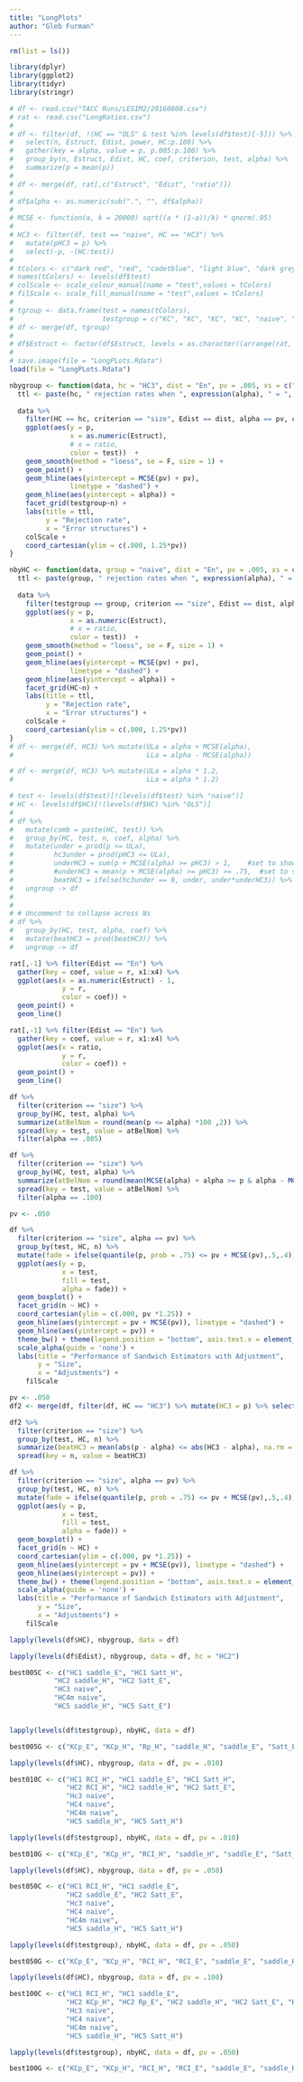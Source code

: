 ```yaml
---
title: "LongPlots"
author: "Gleb Furman"
---
```




```r
rm(list = ls())

library(dplyr)
library(ggplot2)
library(tidyr)
library(stringr)

# df <- read.csv("TACC Runs/LESIM2/20160808.csv")
# rat <- read.csv("LongRatios.csv")
# 
# df <- filter(df, !(HC == "OLS" & test %in% levels(df$test)[-5])) %>% 
#   select(n, Estruct, Edist, power, HC:p.100) %>%
#   gather(key = alpha, value = p, p.005:p.100) %>%
#   group_by(n, Estruct, Edist, HC, coef, criterion, test, alpha) %>%
#   summarize(p = mean(p))
# 
# df <- merge(df, rat[,c("Estruct", "Edist", "ratio")])
# 
# df$alpha <- as.numeric(sub(".", "", df$alpha))
# 
# MCSE <- function(a, k = 20000) sqrt((a * (1-a))/k) * qnorm(.95)
# 
# HC3 <- filter(df, test == "naive", HC == "HC3") %>% 
#   mutate(pHC3 = p) %>%
#   select(-p, -(HC:test))
# 
# tColors <- c("dark red", "red", "cadetblue", "light blue", "dark grey", "dodgerblue4", "dodgerblue", "purple", "violet", "brown", "orange", "darkgreen", "chartreuse3")
# names(tColors) <- levels(df$test)
# colScale <- scale_colour_manual(name = "test",values = tColors)
# filScale <- scale_fill_manual(name = "test",values = tColors)
# 
# tgroup <- data.frame(test = names(tColors), 
#                      testgroup = c("KC", "KC", "KC", "KC", "naive", "R", "R", "R", "R", "Sad", "Sad", "Sat", "Sat"))
# df <- merge(df, tgroup)
# 
# df$Estruct <- factor(df$Estruct, levels = as.character((arrange(rat, ratio) %>% filter(Edist == "En"))$Estruct), ordered = T)
# 
# save.image(file = "LongPLots.Rdata")
load(file = "LongPLots.Rdata")

nbygroup <- function(data, hc = "HC3", dist = "En", pv = .005, xs = c("x0", "x1", "x2", "x3", "x4", "x5"), excl = NA) {
  ttl <- paste(hc, " rejection rates when ", expression(alpha), " = ", pv, sep = "")
  
  data %>%  
    filter(HC == hc, criterion == "size", Edist == dist, alpha == pv, coef %in% xs, !(coef %in% excl)) %>%
    ggplot(aes(y = p,
               x = as.numeric(Estruct),
               # x = ratio,
               color = test))  +
    geom_smooth(method = "loess", se = F, size = 1) +
    geom_point() +
    geom_hline(aes(yintercept = MCSE(pv) + pv),
               linetype = "dashed") +
    geom_hline(aes(yintercept = alpha)) +
    facet_grid(testgroup~n) + 
    labs(title = ttl, 
         y = "Rejection rate",
         x = "Error structures") +
    colScale +
    coord_cartesian(ylim = c(.000, 1.25*pv))
}

nbyHC <- function(data, group = "naive", dist = "En", pv = .005, xs = c("x0", "x1", "x2", "x3", "x4", "x5"), excl = NA) {
  ttl <- paste(group, " rejection rates when ", expression(alpha), " = ", pv, sep = "")
  
  data %>%  
    filter(testgroup == group, criterion == "size", Edist == dist, alpha == pv, coef %in% xs, !(coef %in% excl)) %>%
    ggplot(aes(y = p,
               x = as.numeric(Estruct),
               # x = ratio,
               color = test))  +
    geom_smooth(method = "loess", se = F, size = 1) +
    geom_point() +
    geom_hline(aes(yintercept = MCSE(pv) + pv),
               linetype = "dashed") +
    geom_hline(aes(yintercept = alpha)) +
    facet_grid(HC~n) + 
    labs(title = ttl, 
         y = "Rejection rate",
         x = "Error structures") +
    colScale +
    coord_cartesian(ylim = c(.000, 1.25*pv))
}
# df <- merge(df, HC3) %>% mutate(ULa = alpha + MCSE(alpha),
#                                 LLa = alpha - MCSE(alpha))

# df <- merge(df, HC3) %>% mutate(ULa = alpha * 1.2,
#                                 LLa = alpha * 1.2)

```

```r
# test <- levels(df$test)[!(levels(df$test) %in% "naive")]
# HC <- levels(df$HC)[!(levels(df$HC) %in% "OLS")]
# 
# df %>% 
#   mutate(comb = paste(HC, test)) %>%
#   group_by(HC, test, n, coef, alpha) %>%
#   mutate(under = prod(p <= ULa),
#          hc3under = prod(pHC3 <= ULa),
#          underHC3 = sum(p + MCSE(alpha) >= pHC3) > 1,    #set to show if beats naive HC3 for at least one value of g
#          #underHC3 = mean(p + MCSE(alpha) >= pHC3) >= .75,  #set to show if beats naive HC3 for at least 75% of g values
#          beatHC3 = ifelse(hc3under == 0, under, under*underHC3)) %>%
#   ungroup -> df
# 
# 
# # Uncomment to collapse across Ns
# df %>%
#   group_by(HC, test, alpha, coef) %>%
#   mutate(beatHC3 = prod(beatHC3)) %>%
#   ungroup -> df

```

```r
rat[,-1] %>% filter(Edist == "En") %>%
  gather(key = coef, value = r, x1:x4) %>%
  ggplot(aes(x = as.numeric(Estruct) - 1,
             y = r,
             color = coef)) +
  geom_point() +
  geom_line()

rat[,-1] %>% filter(Edist == "En") %>%
  gather(key = coef, value = r, x1:x4) %>%
  ggplot(aes(x = ratio,
             y = r,
             color = coef)) +
  geom_point() +
  geom_line()

```

```r
df %>%
  filter(criterion == "size") %>%
  group_by(HC, test, alpha) %>%
  summarize(atBelNom = round(mean(p <= alpha) *100 ,2)) %>%
  spread(key = test, value = atBelNom) %>%
  filter(alpha == .005)

```

```r
df %>%
  filter(criterion == "size") %>%
  group_by(HC, test, alpha) %>%
  summarize(atBelNom = round(mean(MCSE(alpha) + alpha >= p & alpha - MCSE(alpha) <= p) *100 ,2)) %>%
  spread(key = test, value = atBelNom) %>%
  filter(alpha == .100)


```

```r
pv <- .050

df %>%
  filter(criterion == "size", alpha == pv) %>%
  group_by(test, HC, n) %>%
  mutate(fade = ifelse(quantile(p, prob = .75) <= pv + MCSE(pv),.5,.4)) %>%
  ggplot(aes(y = p,
             x = test,
             fill = test,
             alpha = fade)) +
  geom_boxplot() +
  facet_grid(n ~ HC) +
  coord_cartesian(ylim = c(.000, pv *1.25)) + 
  geom_hline(aes(yintercept = pv + MCSE(pv)), linetype = "dashed") + 
  geom_hline(aes(yintercept = pv)) +
  theme_bw() + theme(legend.position = "bottom", axis.text.x = element_blank()) + 
  scale_alpha(guide = 'none') +
  labs(title = "Performance of Sandwich Estimators with Adjustment",
       y = "Size",
       x = "Adjustments") +
    filScale

```

```r
pv <- .050
df2 <- merge(df, filter(df, HC == "HC3") %>% mutate(HC3 = p) %>% select(-HC), all = T)

df2 %>%
  filter(criterion == "size") %>%
  group_by(test, HC, n) %>%
  summarize(beatHC3 = mean(abs(p - alpha) <= abs(HC3 - alpha), na.rm = T))
  spread(key = n, value = beatHC3)

df %>%
  filter(criterion == "size", alpha == pv) %>%
  group_by(test, HC, n) %>%
  mutate(fade = ifelse(quantile(p, prob = .75) <= pv + MCSE(pv),.5,.4)) %>%
  ggplot(aes(y = p,
             x = test,
             fill = test,
             alpha = fade)) +
  geom_boxplot() +
  facet_grid(n ~ HC) +
  coord_cartesian(ylim = c(.000, pv *1.25)) + 
  geom_hline(aes(yintercept = pv + MCSE(pv)), linetype = "dashed") + 
  geom_hline(aes(yintercept = pv)) +
  theme_bw() + theme(legend.position = "bottom", axis.text.x = element_blank()) + 
  scale_alpha(guide = 'none') +
  labs(title = "Performance of Sandwich Estimators with Adjustment",
       y = "Size",
       x = "Adjustments") +
    filScale

```

```r

lapply(levels(df$HC), nbygroup, data = df)

lapply(levels(df$Edist), nbygroup, data = df, hc = "HC2")

best005C <- c("HC1 saddle_E", "HC1 Satt_H", 
           "HC2 saddle_H", "HC2 Satt_E",
           "HC3 naive",
           "HC4m naive",
           "HC5 saddle_H", "HC5 Satt_E")


lapply(levels(df$testgroup), nbyHC, data = df)

best005G <- c("KCp_E", "KCp_H", "Rp_H", "saddle_H", "saddle_E", "Satt_E", "Satt_H")

```

```r

lapply(levels(df$HC), nbygroup, data = df, pv = .010)

best010C <- c("HC1 RCI_H", "HC1 saddle_E", "HC1 Satt_H", 
              "HC2 RCI_H", "HC2 saddle_H", "HC2 Satt_E",
              "Hc3 naive",
              "HC4 naive",
              "HC4m naive",
              "HC5 saddle_H", "HC5 Satt_H")

lapply(levels(df$testgroup), nbyHC, data = df, pv = .010)

best010G <- c("KCp_E", "KCp_H", "RCI_H", "saddle_H", "saddle_E", "Satt_E", "Satt_H")

```

```r

lapply(levels(df$HC), nbygroup, data = df, pv = .050)

best050C <- c("HC1 RCI_H", "HC1 saddle_E", 
              "HC2 saddle_E", "HC2 Satt_E",
              "Hc3 naive",
              "HC4 naive",
              "HC4m naive",
              "HC5 saddle_H", "HC5 Satt_H")

lapply(levels(df$testgroup), nbyHC, data = df, pv = .050)

best050G <- c("KCp_E", "KCp_H", "RCI_H", "RCI_E", "saddle_E", "saddle_H", "Satt_E", "Satt_H")

```

```r

lapply(levels(df$HC), nbygroup, data = df, pv = .100)

best100C <- c("HC1 RCI_H", "HC1 saddle_E", 
              "HC2 KCp_H", "HC2 Rp_E", "HC2 saddle_H", "HC2 Satt_E", "HC2 Satt_H",
              "Hc3 naive",
              "HC4 naive",
              "HC4m naive",
              "HC5 saddle_H", "HC5 Satt_H")

lapply(levels(df$testgroup), nbyHC, data = df, pv = .050)

best100G <- c("KCp_E", "KCp_H", "RCI_H", "RCI_E", "saddle_E", "saddle_H", "Satt_E", "Satt_H")

```
